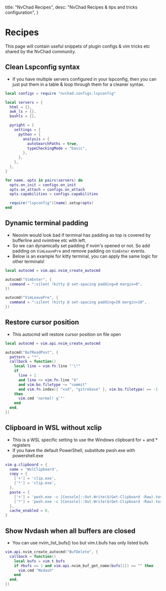   title: "NvChad Recipes",
  desc: "NvChad Recipes & tips and tricks configuration",
}

# Recipes

This page will contain useful snippets of plugin configs & vim tricks etc shared by the NvChad community.

## Clean Lspconfig syntax 

- If you have multiple servers configured in your lspconfig, then you can just put them in a table & loop through them for a cleaner syntax. 

```lua
local configs = require "nvchad.configs.lspconfig"

local servers = {
  html = {},
  awk_ls = {},
  bashls = {},

  pyright = {
    settings = {
      python = {
        analysis = {
          autoSearchPaths = true,
          typeCheckingMode = "basic",
        },
      },
    },
  },
}

for name, opts in pairs(servers) do
  opts.on_init = configs.on_init
  opts.on_attach = configs.on_attach
  opts.capabilities = configs.capabilities

  require("lspconfig")[name].setup(opts)
end
```

## Dynamic terminal padding

- Neovim would look bad if terminal has padding as top is covered by bufferline and nvimtree etc with left. 
- So we can dynamically set padding if nvim's opened or not. So add padding on `VimLeavePre` and remove padding on `VimEnter` events.
- Below is an example for kitty terminal, you can apply the same logic for other terminals!

```lua
local autocmd = vim.api.nvim_create_autocmd

autocmd("VimEnter", {
  command = ":silent !kitty @ set-spacing padding=0 margin=0",
})

autocmd("VimLeavePre", {
  command = ":silent !kitty @ set-spacing padding=20 margin=10",
})
```

##  Restore cursor position

- This autocmd will restore cursor position on file open

```lua
local autocmd = vim.api.nvim_create_autocmd

autocmd("BufReadPost", {
  pattern = "*",
  callback = function()
    local line = vim.fn.line "'\""
    if
      line > 1
      and line <= vim.fn.line "$"
      and vim.bo.filetype ~= "commit"
      and vim.fn.index({ "xxd", "gitrebase" }, vim.bo.filetype) == -1
    then
      vim.cmd 'normal! g`"'
    end
  end,
})
```

## Clipboard in WSL without xclip

- This is a WSL specific setting to use the Windows clipboard for + and * registers
- If you have the default PowerShell, substitute pwsh.exe with powershell.exe 

```lua
vim.g.clipboard = {
  name = 'WslClipboard',
  copy = {
    ['+'] = 'clip.exe',
    ['*'] = 'clip.exe',
  },
  paste = {
    ['+'] = 'pwsh.exe -c [Console]::Out.Write($(Get-Clipboard -Raw).tostring().replace("`r", ""))',
    ['*'] = 'pwsh.exe -c [Console]::Out.Write($(Get-Clipboard -Raw).tostring().replace("`r", ""))',
  },
  cache_enabled = 0,
}
```

## Show Nvdash when all buffers are closed

- You can use nvim_list_bufs() too but vim.t.bufs has only listed bufs

```lua
vim.api.nvim_create_autocmd("BufDelete", {
  callback = function()
    local bufs = vim.t.bufs
    if #bufs == 1 and vim.api.nvim_buf_get_name(bufs[1]) == "" then
      vim.cmd "Nvdash"
    end
  end,
})
```
